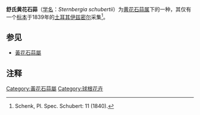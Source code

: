 {{Speciesbox
|taxon = Sternbergia schubertii
|image =
|authority = Schenk
|synonyms_ref=
|synonyms =
}}

'''舒氏黄花石蒜'''（[[学名|学名]]：''Sternbergia schubertii''）为[[黄花石蒜属|黄花石蒜属]]下的一种，其仅有一个[[标本|标本]]于1839年的[[土耳其|土耳其]][[伊兹密尔|伊兹密尔]]采集<ref>Schenk, Pl. Spec. Schubert: 11 (1840).</ref>。

==参见==
*[[黃花石蒜屬|黃花石蒜屬]]

==注释==
{{Reflist}}

{{Plant-stub}}

{{Taxonbar|from=Q15505018}}

[[Category:黃花石蒜屬|Category:黃花石蒜屬]]
[[Category:球根花卉|Category:球根花卉]]